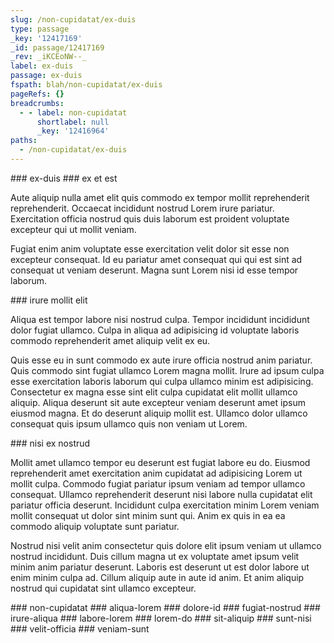 ```yaml
---
slug: /non-cupidatat/ex-duis
type: passage
_key: '12417169'
_id: passage/12417169
_rev: _iKCEoNW--_
label: ex-duis
passage: ex-duis
fspath: blah/non-cupidatat/ex-duis
pageRefs: {}
breadcrumbs:
  - - label: non-cupidatat
      shortlabel: null
      _key: '12416964'
paths:
  - /non-cupidatat/ex-duis
---
```


<NuggetArea>
<Passage slug="/non-cupidatat/ex-duis" type="passage" _key="12417169" _id="passage/12417169" _rev="_iKCEoNW--_" label="ex-duis" passage="ex-duis" fspath="blah/non-cupidatat/ex-duis" paths="/non-cupidatat/ex-duis">
<NuggetBody>
### ex-duis

</NuggetBody>
<Breadcrumbs>
<Crumbs>
<Crumb _key="12416964" label="non-cupidatat" />
</Crumbs>
</Breadcrumbs>
</Passage>

<NuggetsInbound>
</NuggetsInbound>
<NuggetsOutbound>
<Nugget direction="outbound" type="nugget" _key="0553b5a1-28d0-4ab9-8e04-fc849b33324b" _id="nugget/0553b5a1-28d0-4ab9-8e04-fc849b33324b" _rev="_iKCEoNi--_" fspath="blah/non-cupidatat/ex-duis/ex-et-est.md" label="ex et est" paths="/non-cupidatat/ex-duis/ex-et-est" slug="/non-cupidatat/ex-duis/ex-et-est">
<NuggetBody>
### ex et est

Aute aliquip nulla amet elit quis commodo ex tempor mollit reprehenderit reprehenderit. Occaecat incididunt nostrud Lorem irure pariatur. Exercitation officia nostrud quis duis laborum est proident voluptate excepteur qui ut mollit veniam.

Fugiat enim anim voluptate esse exercitation velit dolor sit esse non excepteur consequat. Id eu pariatur amet consequat qui qui est sint ad consequat ut veniam deserunt. Magna sunt Lorem nisi id esse tempor laborum.

</NuggetBody>
</Nugget>

<Nugget direction="outbound" type="nugget" _key="39befe1b-2bbd-452d-87a0-8646e44a5e70" _id="nugget/39befe1b-2bbd-452d-87a0-8646e44a5e70" _rev="_iKCEoNu---" fspath="blah/non-cupidatat/ex-duis/irure-mollit-elit.md" label="irure mollit elit" paths="/non-cupidatat/ex-duis/irure-mollit-elit" slug="/non-cupidatat/ex-duis/irure-mollit-elit">
<NuggetBody>
### irure mollit elit

Aliqua est tempor labore nisi nostrud culpa. Tempor incididunt incididunt dolor fugiat ullamco. Culpa in aliqua ad adipisicing id voluptate laboris commodo reprehenderit amet aliquip velit ex eu.

Quis esse eu in sunt commodo ex aute irure officia nostrud anim pariatur. Quis commodo sint fugiat ullamco Lorem magna mollit. Irure ad ipsum culpa esse exercitation laboris laborum qui culpa ullamco minim est adipisicing. Consectetur ex magna esse sint elit culpa cupidatat elit mollit ullamco aliquip. Aliqua deserunt sit aute excepteur veniam deserunt amet ipsum eiusmod magna. Et do deserunt aliquip mollit est. Ullamco dolor ullamco consequat quis ipsum ullamco quis non veniam ut Lorem.

</NuggetBody>
</Nugget>

<Nugget direction="outbound" type="nugget" _key="d0adf836-4d0f-4c40-bdef-2bd0640df0e9" _id="nugget/d0adf836-4d0f-4c40-bdef-2bd0640df0e9" _rev="_iKCEoOC---" fspath="blah/non-cupidatat/ex-duis/nisi-ex-nostrud.md" label="nisi ex nostrud" paths="/non-cupidatat/ex-duis/nisi-ex-nostrud" slug="/non-cupidatat/ex-duis/nisi-ex-nostrud">
<NuggetBody>
### nisi ex nostrud

Mollit amet ullamco tempor eu deserunt est fugiat labore eu do. Eiusmod reprehenderit amet exercitation anim cupidatat ad adipisicing Lorem ut mollit culpa. Commodo fugiat pariatur ipsum veniam ad tempor ullamco consequat. Ullamco reprehenderit deserunt nisi labore nulla cupidatat elit pariatur officia deserunt. Incididunt culpa exercitation minim Lorem veniam mollit consequat ut dolor sint minim sunt qui. Anim ex quis in ea ea commodo aliquip voluptate sunt pariatur.

Nostrud nisi velit anim consectetur quis dolore elit ipsum veniam ut ullamco nostrud incididunt. Duis cillum magna ut ex voluptate amet ipsum velit minim anim pariatur deserunt. Laboris est deserunt ut est dolor labore ut enim minim culpa ad. Cillum aliquip aute in aute id anim. Et anim aliquip nostrud qui cupidatat sint ullamco excepteur.

</NuggetBody>
</Nugget>

</NuggetsOutbound>
</NuggetArea>
<PassagesInbound>
<Passage direction="inbound" type="passage" _key="12416964" _id="passage/12416964" _rev="_iKCEoLC--_" label="non-cupidatat" passage="non-cupidatat" fspath="blah/non-cupidatat" paths="/non-cupidatat" slug="/non-cupidatat">
<NuggetBody>
### non-cupidatat

</NuggetBody>
</Passage>

</PassagesInbound>
<PassagesOutbound>
<Passage direction="outbound" type="passage" _key="12417172" _id="passage/12417172" _rev="_iKCEoNW--A" label="aliqua-lorem" passage="aliqua-lorem" fspath="blah/non-cupidatat/ex-duis/aliqua-lorem" paths="/non-cupidatat/ex-duis/aliqua-lorem" slug="/non-cupidatat/ex-duis/aliqua-lorem">
<NuggetBody>
### aliqua-lorem

</NuggetBody>
</Passage>

<Passage direction="outbound" type="passage" _key="12417181" _id="passage/12417181" _rev="_iKCEoNe---" label="dolore-id" passage="dolore-id" fspath="blah/non-cupidatat/ex-duis/dolore-id" paths="/non-cupidatat/ex-duis/dolore-id" slug="/non-cupidatat/ex-duis/dolore-id">
<NuggetBody>
### dolore-id

</NuggetBody>
</Passage>

<Passage direction="outbound" type="passage" _key="12417192" _id="passage/12417192" _rev="_iKCEoNm---" label="fugiat-nostrud" passage="fugiat-nostrud" fspath="blah/non-cupidatat/ex-duis/fugiat-nostrud" paths="/non-cupidatat/ex-duis/fugiat-nostrud" slug="/non-cupidatat/ex-duis/fugiat-nostrud">
<NuggetBody>
### fugiat-nostrud

</NuggetBody>
</Passage>

<Passage direction="outbound" type="passage" _key="12417203" _id="passage/12417203" _rev="_iKCEoNu--_" label="irure-aliqua" passage="irure-aliqua" fspath="blah/non-cupidatat/ex-duis/irure-aliqua" paths="/non-cupidatat/ex-duis/irure-aliqua" slug="/non-cupidatat/ex-duis/irure-aliqua">
<NuggetBody>
### irure-aliqua

</NuggetBody>
</Passage>

<Passage direction="outbound" type="passage" _key="12417212" _id="passage/12417212" _rev="_iKCEoN2---" label="labore-lorem" passage="labore-lorem" fspath="blah/non-cupidatat/ex-duis/labore-lorem" paths="/non-cupidatat/ex-duis/labore-lorem" slug="/non-cupidatat/ex-duis/labore-lorem">
<NuggetBody>
### labore-lorem

</NuggetBody>
</Passage>

<Passage direction="outbound" type="passage" _key="12417221" _id="passage/12417221" _rev="_iKCEoO----" label="lorem-do" passage="lorem-do" fspath="blah/non-cupidatat/ex-duis/lorem-do" paths="/non-cupidatat/ex-duis/lorem-do" slug="/non-cupidatat/ex-duis/lorem-do">
<NuggetBody>
### lorem-do

</NuggetBody>
</Passage>

<Passage direction="outbound" type="passage" _key="12417232" _id="passage/12417232" _rev="_iKCEoOC--A" label="sit-aliquip" passage="sit-aliquip" fspath="blah/non-cupidatat/ex-duis/sit-aliquip" paths="/non-cupidatat/ex-duis/sit-aliquip" slug="/non-cupidatat/ex-duis/sit-aliquip">
<NuggetBody>
### sit-aliquip

</NuggetBody>
</Passage>

<Passage direction="outbound" type="passage" _key="12417241" _id="passage/12417241" _rev="_iKCEoOK--_" label="sunt-nisi" passage="sunt-nisi" fspath="blah/non-cupidatat/ex-duis/sunt-nisi" paths="/non-cupidatat/ex-duis/sunt-nisi" slug="/non-cupidatat/ex-duis/sunt-nisi">
<NuggetBody>
### sunt-nisi

</NuggetBody>
</Passage>

<Passage direction="outbound" type="passage" _key="12417250" _id="passage/12417250" _rev="_iKCEoOS---" label="velit-officia" passage="velit-officia" fspath="blah/non-cupidatat/ex-duis/velit-officia" paths="/non-cupidatat/ex-duis/velit-officia" slug="/non-cupidatat/ex-duis/velit-officia">
<NuggetBody>
### velit-officia

</NuggetBody>
</Passage>

<Passage direction="outbound" type="passage" _key="12417259" _id="passage/12417259" _rev="_iKCEoOW--_" label="veniam-sunt" passage="veniam-sunt" fspath="blah/non-cupidatat/ex-duis/veniam-sunt" paths="/non-cupidatat/ex-duis/veniam-sunt" slug="/non-cupidatat/ex-duis/veniam-sunt">
<NuggetBody>
### veniam-sunt

</NuggetBody>
</Passage>

</PassagesOutbound>